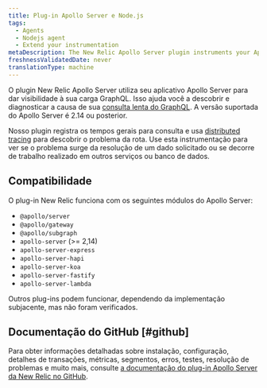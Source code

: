 ```yaml
---
title: Plug-in Apollo Server e Node.js
tags:
  - Agents
  - Nodejs agent
  - Extend your instrumentation
metaDescription: The New Relic Apollo Server plugin instruments your Apollo Server applications to give visibility into your GraphQL payloads.
freshnessValidatedDate: never
translationType: machine
---
```


O plugin New Relic Apollo Server utiliza seu aplicativo Apollo Server para dar visibilidade à sua carga GraphQL. Isso ajuda você a descobrir e diagnosticar a causa de sua [consulta lenta do GraphQL](/docs/apis/nerdgraph/get-started/introduction-new-relic-nerdgraph). A versão suportada do Apollo Server é 2.14 ou posterior.

Nosso plugin registra os tempos gerais para consulta e usa [distributed tracing](/docs/understand-dependencies/distributed-tracing/get-started/how-new-relic-distributed-tracing-works) para descobrir o problema da rota. Use esta instrumentação para ver se o problema surge da resolução de um dado solicitado ou se decorre de trabalho realizado em outros serviços ou banco de dados.

## Compatibilidade

O plug-in New Relic funciona com os seguintes módulos do Apollo Server:

* `@apollo/server`
* `@apollo/gateway`
* `@apollo/subgraph`
* `apollo-server` (>= 2,14)
* `apollo-server-express`
* `apollo-server-hapi`
* `apollo-server-koa`
* `apollo-server-fastify`
* `apollo-server-lambda`

Outros plug-ins podem funcionar, dependendo da implementação subjacente, mas não foram verificados.

## Documentação do GitHub [#github]

Para obter informações detalhadas sobre instalação, configuração, detalhes de transações, métricas, segmentos, erros, testes, resolução de problemas e muito mais, consulte [a documentação do plug-in Apollo Server da New Relic no GitHub](https://github.com/newrelic/newrelic-node-apollo-server-plugin/blob/main/README.md).